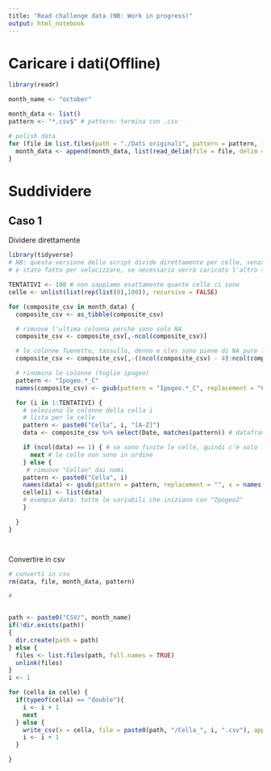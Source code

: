 ```yaml
---
title: "Read challenge data (NB: Work in progress)"
output: html_notebook
---
```


# Caricare i dati(Offline)
```r
library(readr)

month_name <- "october"

month_data <- list()
pattern <- "*.csv$" # pattern: termina con .csv

# polish data
for (file in list.files(path = "./Dati originali", pattern = pattern, full.names = TRUE)) {
  month_data <- append(month_data, list(read_delim(file = file, delim = ";")))
}

```
# Suddividere

## Caso 1

Dividere direttamente
```r
library(tidyverse)
# NB: questa versione dello script divide direttamente per celle, senza tenere conto dell'ipogeo
# è stato fatto per velocizzare, se necessario verrà caricato l'altro script

TENTATIVI <- 100 # non sappiamo esattamente quante celle ci sono
celle <- unlist(list(rep(list(0),100)), recursive = FALSE)

for (composite_csv in month_data) {
  composite_csv <- as_tibble(composite_csv)

  # rimuove l'ultima colonna perchè sono solo NA
  composite_csv <- composite_csv[,-ncol(composite_csv)]

  # le colonne Tuenetto, tassullo, denno e cles sono piene di NA pure loro
  composite_csv <- composite_csv[,-((ncol(composite_csv) - 4):ncol(composite_csv))]

  # rinomina le colonne (toglie ipogeo)
  pattern <- "Ipogeo.*_C"
  names(composite_csv) <- gsub(pattern = "Ipogeo.*_C", replacement = "C", x = names(composite_csv))

  for (i in 1:TENTATIVI) {
    # seleziona le colonne della cella i
    # lista per le celle
    pattern <- paste0("Cella", i, "[A-Z]")
    data <- composite_csv %>% select(Date, matches(pattern)) # dataframe con solo le colonne della cella

    if (ncol(data) == 1) { # se sono finite le celle, quindi c'è solo la data
      next # le celle non sono in ordine
    } else {
     # rimuove "Cellan" dai nomi
    pattern <- paste0("Cella", i)
    names(data) <- gsub(pattern = pattern, replacement = "", x = names(data))
    celle[i] <- list(data)
    # esempio data: tutte le variabili che iniziano con "Ipogeo2"
    }

  }
}




```

Convertire in csv
```r
# converti in csv
rm(data, file, month_data, pattern)

#


path <- paste0("CSV/", month_name)
if(!dir.exists(path))
{
  dir.create(path = path)
} else {
  files <- list.files(path, full.names = TRUE)
  unlink(files)
}
i <- 1

for (cella in celle) {
  if(typeof(cella) == "double"){
    i <- i + 1
    next
  } else {
    write_csv(x = cella, file = paste0(path, "/Cella_", i, ".csv"), append = TRUE)
    i <- i + 1
  }

}
```


